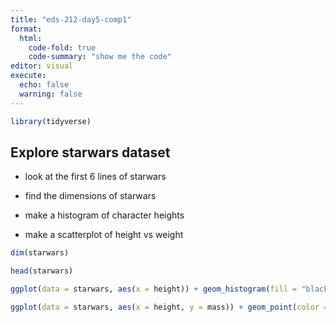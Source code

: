 ```yaml
---
title: "eds-212-day5-comp1"
format: 
  html:
    code-fold: true
    code-summary: "show me the code"
editor: visual
execute:
  echo: false
  warning: false
---
```


```r
library(tidyverse)
```

## Explore starwars dataset

-   look at the first 6 lines of starwars

-   find the dimensions of starwars

-   make a histogram of character heights

-   make a scatterplot of height vs weight

```r

dim(starwars)

head(starwars)
```

```r
ggplot(data = starwars, aes(x = height)) + geom_histogram(fill = "black", color = "yellow") + theme_minimal()
```

```r
ggplot(data = starwars, aes(x = height, y = mass)) + geom_point(color = "black") + theme_minimal()
```
